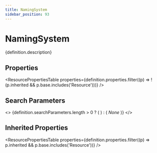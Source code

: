 ```yaml
---
title: NamingSystem
sidebar_position: 93
---
```



# NamingSystem

<p>{definition.description}</p>

## Properties

<ResourcePropertiesTable properties={definition.properties.filter((p) => !(p.inherited && p.base.includes('Resource')))} />

## Search Parameters

<>
  {definition.searchParameters.length > 0 ? (
    <SearchParamsTable searchParams={definition.searchParameters} />
  ) : (
    <em>None</em>
  )}
</>

## Inherited Properties

<ResourcePropertiesTable properties={definition.properties.filter((p) => p.inherited && p.base.includes('Resource'))} />



